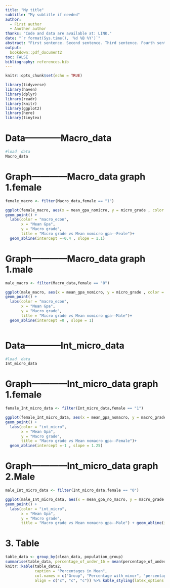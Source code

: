 ---
title: "My title"
subtitle: "My subtitle if needed"
author: 
  - First author
  - Another author
thanks: "Code and data are available at: LINK."
date: "`r format(Sys.time(), '%d %B %Y')`"
abstract: "First sentence. Second sentence. Third sentence. Fourth sentence."
output:
  bookdown::pdf_document2
toc: FALSE
bibliography: references.bib
---

```{r setup, include=FALSE}
knitr::opts_chunk$set(echo = TRUE)

library(tidyverse)
library(haven)
library(dplyr)
library(readr)
library(knitr)
library(ggplot2)
library(here)
library(tinytex)
```



# Data------------Macro_data
```{r, include=FALSE}
#load  data
Macro_data
```

# Graph------------Macro_data graph 1.female
```{r grade, fig.cap="female: Micro grade vs Mean nomicro gpa", fig.weight=3.3, fig.Weight=2.5, echo=FALSE, warning=FALSE, message=FALSE}
female_macro <- filter(Macro_data,female == "1")

ggplot(female_macro, aes(x = mean_gpa_nomicro, y = micro_grade , color = macro_econ == 1)) +
geom_point() +
  labs(color = "macro_econ",
       x = "Mean Gpa",
       y = "Macro grade",
       title = "Micro grade vs Mean nomicro gpa--Feale")+
  geom_abline(intercept =-0.4 , slope = 1.1)
```
# Graph------------Macro_data graph 1.male
```{r grade, fig.cap="male: Micro grade vs Mean nomicro gpa", fig.height=3.3, fig.height=2.5, echo=FALSE, warning=FALSE, message=FALSE}
male_macro <- filter(Macro_data,female == "0")

ggplot(male_macro, aes(x = mean_gpa_nomicro, y = micro_grade , color = macro_econ == 1)) +
geom_point() +
  labs(color = "macro_econ",
       x = "Mean Gpa",
       y = "Macro grade",
       title = "Micro grade vs Mean nomicro gpa--Male")+
  geom_abline(intercept =0 , slope = 1)
       
```


# Data------------Int_micro_data
```{r, include=FALSE}
#load  data
Int_micro_data
```


# Graph------------Int_micro_data graph 1.female
```{r grade, fig.cap="female: Macro grade vs Mean nomacro gpa", fig.height=3.3, fig.height=2.5, echo=FALSE, warning=FALSE, message=FALSE}
female_Int_micro_data <- filter(Int_micro_data,female == "1")

ggplot(female_Int_micro_data, aes(x = mean_gpa_nomacro, y = macro_grade , color = int_micro == 1)) +
geom_point() +
  labs(color = "int_micro",
       x = "Mean Gpa",
       y = "Macro grade",
       title = "Macro grade vs Mean nomacro gpa--Female")+
  geom_abline(intercept =-1 , slope = 1.25)

```

# Graph------------Int_micro_data graph 2.Male
```{r grade, fig.cap="Male: Macro grade vs Mean nomacro gpa", fig.height=3.3, fig.height=2.5, echo=FALSE, warning=FALSE, message=FALSE}
male_Int_micro_data <- filter(Int_micro_data,female == "0")

ggplot(male_Int_micro_data, aes(x = mean_gpa_no_macro, y = macro_grade , color = int_micro == 1)) +
geom_point() +
  labs(color = "int_micro",
       x = "Mean Gpa",
       y = "Macro grade",
       title = "Macro grade vs Mean nomacro gpa--Male") + geom_abline(intercept =-0.4 , slope = 1.1)

```



# 3. Table
```{r tab, fig.cap="", echo=FALSE}

table_data <- group_by(clean_data, population_group)
summarise(table_data, percentage_of_under_16 = mean(percentage_of_under_16), percentage_moved_to_housing = mean(percentage_moved_to_housing) ) %>% mutate_if(is.numeric, round, digits = 1) -> table_data2
knitr::kable(table_data2, 
             caption = "Percentages in Mean",
             col.names = c("Group", "Percentage with minor", "percentage moved to housing"),
             align = c("c", "c", "c")) %>% kable_styling(latex_options = "HOLD_position")

```


